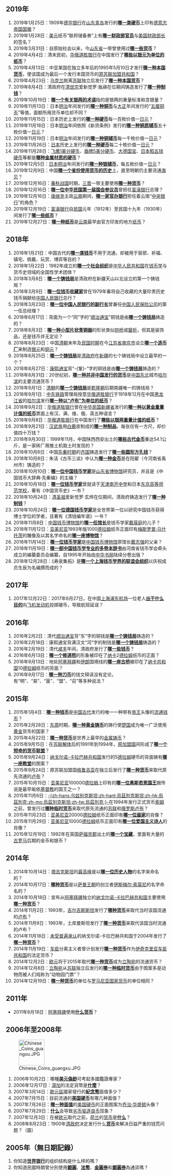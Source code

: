 == 2019年 ==
# 2019年1月25日：1909年[[德华银行|德华银行]]在[[山东|山东]][[青岛|青岛]]发行的'''[[大德国宝|哪一类硬币]]'''上印有[[德国国徽|德意志帝国国徽]]？
# 2019年1月28日：[[美元|美元]]纸币“联邦储备券”上有'''[[美国财政部司库|哪一财政部官员]]'''与[[美国财政部长|美国财政部长]]的签名？
# 2019年3月31日：自原始社会以来，今[[山东省|山东省]]一带曾使用过'''[[山东货币史|哪一些货币]]'''？
# 2019年4月4日：清末民初，[[华俄道胜银行|华俄道胜银行]]在中国发行了'''[[华俄道胜银行银元票|哪些以银元为单位的纸币]]'''？
# 2019年4月13日：中亚某国在独立多年后的1995年5月10日才发行'''[[塔吉克盧布|哪一种本国货币]]'''，使该国成为最后一个发行本国货币的[[苏联加盟共和国|原苏联加盟共和国]]？
# 2019年4月23日：[[乌克兰|乌克兰]]脱离[[苏联|苏联]]独立后发行了'''[[烏克蘭庫邦|哪一种本国货币]]'''？
# 2019年8月4日：清政府在[[清世宗|清世宗]]爱新觉罗·胤禛在位期间铸造发行了'''[[雍正通宝|哪一种制钱]]'''？
# 2019年10月19日：'''[[平色|哪一个有关银两的术语]]'''指的是银两的重量标准和含银量？
# 2019年11月13日：日本[[明治|明治]]年间发行的'''[[日本半钱铜币|哪一种铜币]]'''与[[大正|大正]]年间发行的“[[日本五厘铜币|五厘铜币]]”等值，面额所用货币单位却不同？
# 2019年11月15日：日本历史上发行的'''[[日本一钱硬币|哪一种硬币]]'''每一百枚价值一[[日元|日元]]？
# 2019年11月18日：日本[[明治|明治]]年间依照《新货条例》发行的'''[[日本二钱硬币|哪一种铜质辅币]]'''五十枚价值一[[日元|日元]]？
# 2019年11月19日：日本[[明治|明治]]年间发行的'''[[日本一厘铜币|哪一种铜辅币]]'''每一千枚价值一[[日元|日元]]？
# 2019年11月26日：[[日本|日本]]历史上发行的'''[[日本五钱硬币|哪一种硬币]]'''每二十枚价值一[[日元|日元]]？
# 2019年11月28日：[[飞鹰1美分硬币|飞鹰1美分硬币]]、[[盾牌镍币|盾牌5美分硬币]]、[[大德国宝|大德国宝]]、[[日本五钱硬币|日本稻五钱硬币]]等都是'''[[镍币|哪种金属材质的硬币]]'''？
# 2019年12月5日：[[日本|日本]][[明治|明治]]年间发行的'''[[日本二十钱硬币|哪一种银辅币]]'''，每五枚价值一[[日元|日元]]？
# 2019年12月9日：中国'''[[云南货币史|哪一个省份使用货币的历史]]'''上，直至明朝仍主要流通[[贝币|海贝]]？
# 2019年12月16日：[[春秋时期|春秋]][[战国|战国]]时期，[[三晋|三晋]]一带主要使用[[布币|'''哪一种货币''']]？
# 2019年12月16日：'''[[陈善_(中华民国官员)|哪一位中华民国第一届国会参议员]]'''曾担任[[富滇银行_(中华民国)|富滇银行]]总理？
# 2019年12月16日：[[唐继尧|唐继尧]]主政[[云南|云南]]期间，'''[[富滇银行_(中华民国)|哪一家官办银行]]'''担任着云南“[[中央银行|中央银行]]”的角色？
# 2019年12月19日：[[富滇银行_(中华民国)|富滇银行]]自[[民國紀年|民国]]元年（1912年）至民国十九年（1930年）间发行了'''[[富滇银行纸币|哪一些纸币]]'''？
# 2019年12月27日：'''[[滇藩司钞|哪一种纸币]]'''是[[云南|云南]]最早由官方印发的地方[[纸币|纸币]]？

== 2018年 ==
# 2018年1月21日：中国古代的'''[[花錢|哪一类钱币]]'''不用于流通，却被用于驱邪、祈福、镇宅、佩戴、玩赏、博弈等目的？
# 2018年1月22日：1982年成立的'''[[中国钱币学会|哪一个社会组织]]'''是[[中华人民共和国|中华人民共和国]]在[[钱币学|钱币学]]与货币史领域的全国性学术团体？
# 2018年3月8日：'''[[宝伊局|哪一个铸钱局]]'''是清政府在新疆天山以北设立的第一个铸钱局？
# 2018年3月9日：'''[[渠汇川|哪一位钱币收藏家]]'''曾在1979年春将自己收藏的大量珍贵历史钱币捐献给[[中国人民银行|中国人民银行]]总行？
# 2018年3月23日：'''[[胡景沄|哪一位中国人民银行的副行长]]'''曾兼任[[中国人民保险公司|中国人民保险公司]]的第一任总经理？
# 2018年6月17日：背面为一个“同”字的“[[顺治通宝|顺治通宝]]”铜钱是由'''[[大同府铸钱局|哪一个铸钱局]]'''铸造的？
# 2018年8月3日：'''[[铜桥形饰|哪一种小型片状青铜器]]'''的形状类似[[拱桥|拱桥]]或[[罄|罄折]]，但其是装饰品，还是钱币并无定论？
# 2018年8月23日：中国[[清朝|清朝]]末年及[[中華民國大陸時期|民国时期]]在今[[江苏省|江苏省]][[南京市|南京市]]设立'''[[江南造币厂|哪一个造币厂]]'''来制造[[银元|银元]]和[[铜元|铜元]]？
# 2018年8月25日：'''[[叶尔羌铸钱局|哪一个铸钱局]]'''是[[清政府|清政府]]在[[清代新疆|新疆]]的七个铸钱局中设立最早的一个？
# 2018年8月27日：[[康熙通宝|康熙通宝]]背“-{鞏}-”字的铜钱是由'''[[宝巩局|哪一个铸钱局]]'''铸造的？
# 2018年8月31日：20世纪初，'''[[羌帖|哪一种并非中国发行的货币]]'''是[[中国东北|中国东北]]城市[[哈尔滨|哈尔滨]]的主要流通货币？
# 2018年9月1日：[[清朝|清朝]]的'''[[乌什铸钱局|哪一个铸钱局]]'''是[[乾隆|乾隆朝]]后期南疆唯一的铸钱局？
# 2018年9月1日：[[中东铁路|中东铁路]]管理局授意[[华俄道胜银行|华俄道胜银行]]于1918年12月在中国[[黑龙江省|黑龙江省]]的[[哈尔滨|哈尔滨]]发行'''[[霍尔瓦特票|哪一种以“卢布”为单位的纸币]]'''？
# 2018年9月2日：[[华俄道胜银行|华俄道胜银行]]曾在[[中华民国|中华民国]][[新疆省_(中華民國)|新疆省]]发行的'''[[俄华道胜银行金币券|哪一种以黄金重量计值的纸币]]'''票面上有汉、满、维、俄、英五种语言？
# 2018年9月8日：[[华俄道胜银行|华俄道胜银行]]在中国发行了'''[[华俄道胜银行银两票|哪些以银两重量计值的纸币]]'''？
# 2018年9月21日：[[汉武帝|汉武帝]]用[[白鹿|白鹿]]皮制成的'''[[白鹿皮币|哪一种制品]]'''，每张仅有一方尺，却价值四十万钱？
# 2018年9月30日：1999年11月，中国陕西西安出土的'''[[谭家金饼|哪些古代金币]]'''重达54.1公斤，是一家砖厂用推土机取土时发现的？
# 2018年10月6日：中国[[先秦时期|先秦时期]]的[[齐国|齐国]]铸造发行了'''[[齐国圜钱|哪一些圆形方孔钱]]'''？
# 2018年10月8日：朱活《古币三谈》中认为'''[[䣓爰|哪一种金币]]'''是在阳翟（今河南省禹州市）铸造的？
# 2018年10月10日：'''[[朱活|哪一位中国钱币学家]]'''是[[山东省博物馆|山东省博物馆]]研究员，并且是《中国钱币大辞典·先秦编》的主编？
# 2018年10月18日：'''[[彭信威|哪一位钱币学家]]'''曾就读于[[天津南开中学|天津南开中学]]和日本[[东京高等师范学校|东京高等师范学校]]，著有《中国货币史》一书？
# 2018年10月24日：[[清圣祖|清圣祖]]爱新觉罗·玄烨在位期间，清政府铸造发行了'''[[康熙通宝|哪一种制钱]]'''？
# 2018年10月24日：'''[[布威纳|哪一位德国钱币学家]]'''是全世界第一位以研究中国钱币获得博士学位的学者，且著有《清钱编年谱》一书？
# 2018年11月8日：[[中国钱币博物馆|中国钱币博物馆]]的'''[[戴志強|哪一任馆长]]'''是钱币学家[[戴葆庭|戴葆庭]]的儿子？
# 2018年11月12日：[[亚美尼亚|亚美尼亚]]1993年版1000[[亚美尼亚德拉姆|德拉姆]]纸币正面印有[[梅斯罗普·马什托茨|梅斯罗普·马什托茨]]的雕像及以其名字命名的'''[[梅斯罗普·马什托茨写本研究所|哪一座博物馆]]'''？
# 2018年11月14日：'''[[戴葆庭|哪一位钱币学家]]'''是[[中国钱币博物馆|中国钱币博物馆]]原馆长[[戴志强|戴志强]]的父亲？
# 2018年11月19日：'''[[中国钱币大辞典|哪一部中国钱币学专业的多卷本辞书]]'''由河南省钱币学会牵头成立的编纂委员会编纂，自1995年开始由[[中华书局|中华书局]]陆续分卷出版？
# 2018年12月28日：《寿泉集拓》是'''[[寿泉会|哪一个上海钱币学界的联谊会组织]]'''以庆祝成员生辰为名编撰而成的？

== 2017年 ==
# 2017年12月22日：2017年6月27日，在中国[[上海浦东机场|上海浦东机场]]一位老人'''[[投币祈福|出于什么目的]]'''向[[飞机发动机|飞机发动机]]投掷硬币，导致航班延误？

== 2016年 ==
# 2016年2月2日：清代[[顺治通宝|顺治通宝]]背“东”字的铜钱是'''[[山东省铸钱局|哪一个铸钱局]]'''铸造的？
# 2016年2月18日：康熙通宝背满汉文“河”字的制钱是'''[[宝河局|哪一个铸钱局]]'''铸造的？
# 2016年2月19日：清代[[咸丰_(年号)|咸丰]]年间，清政府发行了'''[[咸丰钱|哪一些钱币]]'''？
# 2016年6月13日：'''[[甘扎萨尔修道院|哪一个修道院]]'''的形象被印在了[[纳卡|纳卡]]2[[纳戈尔诺-卡拉巴赫德拉姆|德拉姆]]纸币的正面？
# 2016年9月13日：地处[[阿塞拜疆|阿塞拜疆]]和[[伊朗|伊朗]]国境线的'''[[胡达费林桥|哪一座古桥]]'''被印在了[[纳卡共和国|纳卡共和国]]10[[纳卡德拉姆|德拉姆]]纸币的背面？
# 2016年9月17日：'''[[明刀|哪一种刀币]]'''的钱文释读没有定论，有“明”、“易”、“匽”、“盟”、“召”等多种说法？

== 2015年 ==
# 2015年1月4日：'''[[四川藏洋|哪一种钱币]]'''是[[古代中国|中国古代]]发行的唯一一种带有[[中国君主列表|帝王]]头像的[[流通货币|流通钱币]]？
# 2015年2月28日：[[东周|东周]]时期，'''[[金版|哪一种黄金铸币]]'''的铸行使[[楚国|楚国]]成为唯一广泛使用[[黄金|黄金]]货币的国家？
# 2015年4月22日：'''[[铜贝|哪一种货币]]'''是世界上最早的[[金属铸币|金属铸币]]？
# 2015年9月15日：在[[苏联解体|苏联解体]]后的1991年到1994年，[[苏联加盟共和国|原加盟国]]间形成了'''[[卢布区|哪一个短命的货币联盟]]'''？
# 2015年9月24日：[[纳戈尔诺-卡拉巴赫共和国|纳戈尔诺-卡拉巴赫共和国]]发行的5[[纳戈尔诺-卡拉巴赫德拉姆|德拉姆]]硬币的背面铸有'''[[圣救主基督大教堂|哪一座教堂]]'''的图案？
# 2015年9月24日：原苏联加盟国[[格鲁吉亚|格鲁吉亚]]在独立后发行了'''[[格鲁吉亚库邦|哪一种货币]]'''来取代原先流通的[[卢布|卢布]]？
# 2015年10月15日：[[亚美尼亚|亚美尼亚]]100000[[亚美尼亚德拉姆|德拉姆]]上印有的'''[[阿布加尔五世|哪一位奥斯若恩国王]]'''据传说是最早皈依[[基督教|基督教]]的国王之一？
# 2015年11月6日：[[乌兹别克斯坦|-{zh-hans:乌兹别克斯坦;zh-hant:烏茲別克斯坦;zh-hk:烏茲別克;zh-mo:烏茲別克斯坦;zh-tw:烏茲別克;}-]]在1994年发行正式货币[[乌兹别克斯坦索姆|索姆]]之前，曾发行过'''[[乌兹别克斯坦索姆库邦|哪种临时货币]]'''来取代原先流通的[[苏联卢布|苏联]]和[[俄罗斯卢布|俄罗斯卢布]]？
# 2015年11月23日：[[亚美尼亚|亚美尼亚]]20000[[亚美尼亚德拉姆|德拉姆]]纸币正面印有'''[[马尔季罗斯·萨良|哪一位画家]]'''的肖像？
# 2015年11月29日：[[亚美尼亚|亚美尼亚]]10000[[亚美尼亚德拉姆|德拉姆]]纸币正面印有'''[[阿威梯克·伊萨克扬|哪一位爱国主义诗人]]'''的肖像？
# 2015年12月19日：1992年在英国[[萨福克郡|萨福克郡]]出土的'''[[霍克森宝藏|哪一个宝藏]]'''，里面有大量的[[古罗马|古罗马]]后期的金币和银币？

== 2014年 ==
# 2014年10月14日：[[塔吉克斯坦|塔吉克斯坦]]的[[伊斯梅尔·索莫尼峰|最高峰]]是以'''[[伊斯梅尔·本·艾哈迈德|哪一位历史人物]]'''的名字来命名的？
# 2014年10月17日：'''[[塔吉克斯坦索莫尼|哪种货币]]'''是以[[萨曼王朝|萨曼王朝]]的创立者[[伊斯梅尔·索莫尼|伊斯梅尔·索莫尼]]的名字命名的？
# 2014年10月18日：宣布从[[阿塞拜疆|阿塞拜疆]]独立的[[纳戈尔诺-卡拉巴赫共和国|纳戈尔诺-卡拉巴赫共和国]]主要使用'''[[亚美尼亚德拉姆|哪一种货币]]'''？
# 2014年11月2日：1993年，[[吉尔吉斯斯坦|吉尔吉斯斯坦]]发行了'''[[吉尔吉斯斯坦索姆|哪种货币]]'''来取代当时该国流通的[[卢布|卢布]]？
# 2014年11月9日：1993年，土库曼斯坦发行了'''[[土庫曼馬納特|哪一种货币]]'''来取代该国当时流通的卢布？
# 2014年11月18日：[[未受国际普遍承认国家|未受普遍承认]]的纳戈尔诺-卡拉巴赫共和国于2004年发行了'''[[纳戈尔诺-卡拉巴赫德拉姆|哪一种货币]]'''？
# 2014年11月19日：[[车臣共和国|车臣]]分离主义者曾计划发行'''[[车臣纳沙尔|哪一种货币]]'''作为[[伊奇克里亚车臣共和国|伊奇克里亚车臣共和国]]的法定货币？
# 2014年12月2日：[[欧元|欧元]]将于2015年取代'''[[立陶宛立特|哪一种货币]]'''成为[[立陶宛|立陶宛]]的流通货币？
# 2014年12月8日：[[立陶宛|立陶宛]]从[[苏联|苏联]]独立后发行的'''[[立陶宛塔龙那|哪一种临时货币]]'''由于图案多是动物而被人们戏称为“动物园门票”？
# 2014年12月19日：'''[[摩爾多瓦列伊|哪一种货币]]'''的单位与[[罗马尼亚|罗马尼亚]][[罗马尼亚列伊|国家货币]]的单位相同？

== 2011年 ==
* 2011年8月18日：[[阿塞拜疆|阿塞拜疆]]使用'''[[阿塞拜疆马纳特|什么货币]]'''？

== 2006年至2008年 ==
[[Image:Chinese_Coins_guangxu.JPG|80px]]
# 2006年10月2日：哪種'''[[超級美鈔|美元偽鈔]]'''可考起多國鑑證專家？
# 2006年12月17日：[[湯加|湯加]]的法定貨幣是'''[[潘加|什麼]]'''？
# 2007年3月14日：[[歐元區|歐元區]]國家發行的'''[[2歐元紀念幣|紀念幣]]'''面值多少？
# 2007年7月15日：目前流通的'''[[美国硬币|美国硬币]]'''有哪几种面值？
# 2007年7月26日：'''[[25美分硬币|哪一种面值]]'''的[[美国硬币|美国硬币]]的正面图案为[[乔治·华盛顿|乔治·华盛顿]]头像？
# 2007年7月29日：'''[[金银复本位|什么]]'''会导致[[劣币驱逐良币|劣币驱逐良币]]现象？
# 2007年12月3日：在被[[欧元|欧元]]取代之前，[[荷兰|荷兰]]的[[货币|货币]]是'''[[荷兰盾|什么]]'''？
# 2008年8月23日：1900年[[清政府|清政府]]决定发行什么'''[[铜元|货币]]'''来解决日益严重的钱荒问题？（圖）

== 2005年（無日期記錄） ==
# 你知道'''[[世界银行|世界银行]]'''的组织结构是什么样的嗎？
# 你知道民國時期曾分別使用'''[[銀圓|銀圓]]'''、'''[[法幣|法幣]]'''、'''[[金圓券|金圓券]]'''和'''[[銀圓券|銀圓券]]'''為通貨嗎？